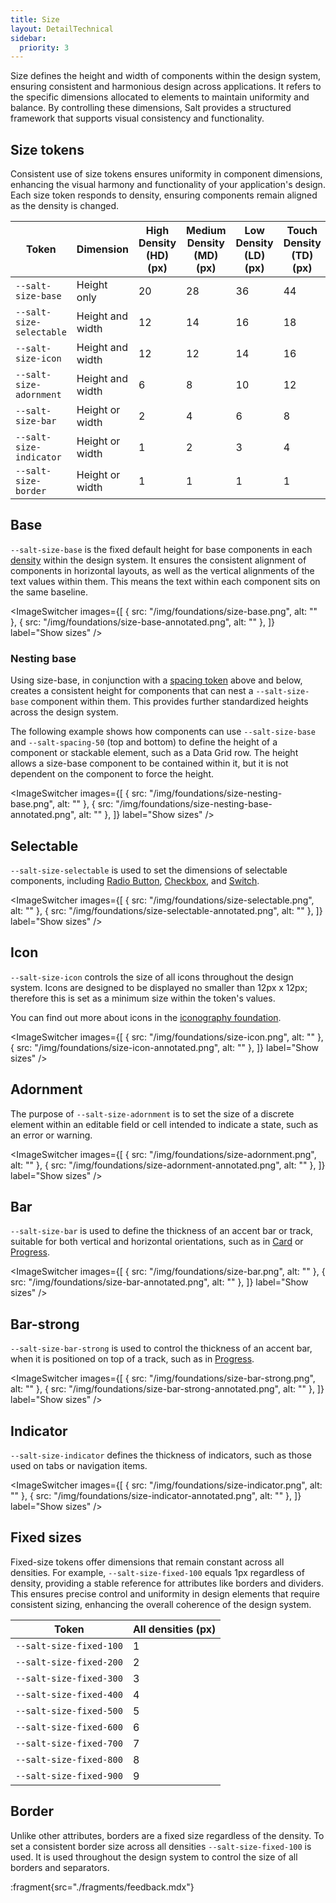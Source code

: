 ```yaml
---
title: Size
layout: DetailTechnical
sidebar:
  priority: 3
---
```


Size defines the height and width of components within the design system, ensuring consistent and harmonious design across applications. It refers to the specific dimensions allocated to elements to maintain uniformity and balance. By controlling these dimensions, Salt provides a structured framework that supports visual consistency and functionality.

## Size tokens

Consistent use of size tokens ensures uniformity in component dimensions, enhancing the visual harmony and functionality of your application's design. Each size token responds to density, ensuring components remain aligned as the density is changed.

| Token                    | Dimension        | High Density (HD) (px) | Medium Density (MD) (px) | Low Density (LD) (px) | Touch Density (TD) (px) |
| ------------------------ | ---------------- | ---------------------- | ------------------------ | --------------------- | ----------------------- |
| `--salt-size-base`       | Height only      | 20                     | 28                       | 36                    | 44                      |
| `--salt-size-selectable` | Height and width | 12                     | 14                       | 16                    | 18                      |
| `--salt-size-icon`       | Height and width | 12                     | 12                       | 14                    | 16                      |
| `--salt-size-adornment`  | Height and width | 6                      | 8                        | 10                    | 12                      |
| `--salt-size-bar`        | Height or width  | 2                      | 4                        | 6                     | 8                       |
| `--salt-size-indicator`  | Height or width  | 1                      | 2                        | 3                     | 4                       |
| `--salt-size-border`     | Height or width  | 1                      | 1                        | 1                     | 1                       |

## Base

`--salt-size-base` is the fixed default height for base components in each [density](./density) within the design system. It ensures the consistent alignment of components in horizontal layouts, as well as the vertical alignments of the text values within them. This means the text within each component sits on the same baseline.

<ImageSwitcher
  images={[
    { src: "/img/foundations/size-base.png", alt: "" },
    { src: "/img/foundations/size-base-annotated.png", alt: "" },
  ]}
  label="Show sizes"
/>

### Nesting base

Using size-base, in conjunction with a [spacing token](./spacing) above and below, creates a consistent height for components that can nest a `--salt-size-base` component within them. This provides further standardized heights across the design system.

The following example shows how components can use `--salt-size-base` and `--salt-spacing-50` (top and bottom) to define the height of a component or stackable element, such as a Data Grid row. The height allows a size-base component to be contained within it, but it is not dependent on the component to force the height.

<ImageSwitcher
  images={[
    { src: "/img/foundations/size-nesting-base.png", alt: "" },
    { src: "/img/foundations/size-nesting-base-annotated.png", alt: "" },
  ]}
  label="Show sizes"
/>

## Selectable

`--salt-size-selectable` is used to set the dimensions of selectable components, including [Radio Button](../components/radio-button), [Checkbox](../components/checkbox), and [Switch](../components/switch).

<ImageSwitcher
  images={[
    { src: "/img/foundations/size-selectable.png", alt: "" },
    { src: "/img/foundations/size-selectable-annotated.png", alt: "" },
  ]}
  label="Show sizes"
/>

## Icon

`--salt-size-icon` controls the size of all icons throughout the design system. Icons are designed to be displayed no smaller than 12px x 12px; therefore this is set as a minimum size within the token's values.

You can find out more about icons in the [iconography foundation](./iconography).

<ImageSwitcher
  images={[
    { src: "/img/foundations/size-icon.png", alt: "" },
    { src: "/img/foundations/size-icon-annotated.png", alt: "" },
  ]}
  label="Show sizes"
/>

## Adornment

The purpose of `--salt-size-adornment` is to set the size of a discrete element within an editable field or cell intended to indicate a state, such as an error or warning.

<ImageSwitcher
  images={[
    { src: "/img/foundations/size-adornment.png", alt: "" },
    { src: "/img/foundations/size-adornment-annotated.png", alt: "" },
  ]}
  label="Show sizes"
/>

## Bar

`--salt-size-bar` is used to define the thickness of an accent bar or track, suitable for both vertical and horizontal orientations, such as in [Card](../components/card) or [Progress](../components/progress).

<ImageSwitcher
  images={[
    { src: "/img/foundations/size-bar.png", alt: "" },
    { src: "/img/foundations/size-bar-annotated.png", alt: "" },
  ]}
  label="Show sizes"
/>

## Bar-strong

`--salt-size-bar-strong` is used to control the thickness of an accent bar, when it is positioned on top of a track, such as in [Progress](../components/progress).

<ImageSwitcher
  images={[
    { src: "/img/foundations/size-bar-strong.png", alt: "" },
    { src: "/img/foundations/size-bar-strong-annotated.png", alt: "" },
  ]}
  label="Show sizes"
/>

## Indicator

`--salt-size-indicator` defines the thickness of indicators, such as those used on tabs or navigation items.

<ImageSwitcher
  images={[
    { src: "/img/foundations/size-indicator.png", alt: "" },
    { src: "/img/foundations/size-indicator-annotated.png", alt: "" },
  ]}
  label="Show sizes"
/>

## Fixed sizes

Fixed-size tokens offer dimensions that remain constant across all densities. For example, `--salt-size-fixed-100` equals 1px regardless of density, providing a stable reference for attributes like borders and dividers. This ensures precise control and uniformity in design elements that require consistent sizing, enhancing the overall coherence of the design system.

| Token                   | All densities (px) |
| ----------------------- | ------------------ |
| `--salt-size-fixed-100` | 1                  |
| `--salt-size-fixed-200` | 2                  |
| `--salt-size-fixed-300` | 3                  |
| `--salt-size-fixed-400` | 4                  |
| `--salt-size-fixed-500` | 5                  |
| `--salt-size-fixed-600` | 6                  |
| `--salt-size-fixed-700` | 7                  |
| `--salt-size-fixed-800` | 8                  |
| `--salt-size-fixed-900` | 9                  |

## Border

Unlike other attributes, borders are a fixed size regardless of the density. To set a consistent border size across all densities `--salt-size-fixed-100` is used. It is used throughout the design system to control the size of all borders and separators.

:fragment{src="./fragments/feedback.mdx"}
